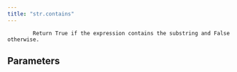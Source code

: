```yaml
---
title: "str.contains"
---
```


            Return True if the expression contains the substring and False otherwise.
            

## Parameters
<ParamField body="substr" type="str | StringValue" required="true" >
</ParamField>
